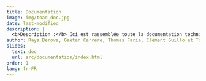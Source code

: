 ```yaml
---
title: Documentation 
image: img/toad_doc.jpg
date: last-modified
description: |
  <b>Description :</b> Ici est rassemblée toute la documentation technique sur le travail effectué au cours de l'expérimentation sur les données satellite
author: Raya Berova, Gaëtan Carrere, Thomas Faria, Clément Guillo et Tom Seimandi
slides:
  text: doc
  url: src/documentation/index.html
order: 1
lang: fr-FR
---
```


